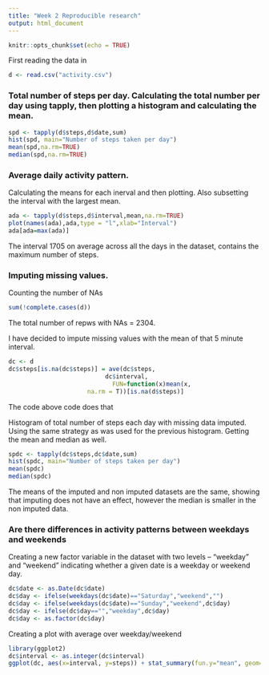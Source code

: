 ```yaml
---
title: "Week 2 Reproducible research"
output: html_document
---
```


```r
knitr::opts_chunk$set(echo = TRUE)
```

First reading the data in

```r
d <- read.csv("activity.csv")
```

### Total number of steps per day. Calculating the total number per day using tapply, then plotting a histogram and calculating the mean.
```r
spd <- tapply(d$steps,d$date,sum)
hist(spd, main="Number of steps taken per day")
mean(spd,na.rm=TRUE)
median(spd,na.rm=TRUE)
```

### Average daily activity pattern.
Calculating the means for each inerval and then plotting. Also subsetting the interval with the largest mean.

```r
ada <- tapply(d$steps,d$interval,mean,na.rm=TRUE)
plot(names(ada),ada,type = "l",xlab="Interval")
ada[ada=max(ada)]
```
The interval 1705 on average across all the days in the dataset, contains the maximum number of steps.

### Imputing missing values.

Counting the number of NAs
```r
sum(!complete.cases(d))
```

The total number of repws with NAs = 2304.

I have decided to impute missing values with the mean of that 5 minute interval.

```r
dc <- d
dc$steps[is.na(dc$steps)] = ave(dc$steps, 
                           dc$interval, 
                             FUN=function(x)mean(x, 
                      na.rm = T))[is.na(d$steps)] 

```
The code above code does that

Histogram of total number of steps each day with missing data imputed. Using the same strategy as was used for the previous histogram. Getting the mean and median as well.
```r
spdc <- tapply(dc$steps,dc$date,sum)
hist(spdc, main="Number of steps taken per day")
mean(spdc)
median(spdc)
```

The means of the imputed and non imputed datasets are the same, showing that imputing does not have an effect, however the median is smaller in the non imputed data. 

### Are there differences in activity patterns between weekdays and weekends
Creating a new factor variable in the dataset with two levels – “weekday” and “weekend” indicating whether a given date is a weekday or weekend day.
```r
dc$date <- as.Date(dc$date)
dc$day <- ifelse(weekdays(dc$date)=="Saturday","weekend","")
dc$day <- ifelse(weekdays(dc$date)=="Sunday","weekend",dc$day)
dc$day <- ifelse(dc$day=="","weekday",dc$day)
dc$day <- as.factor(dc$day)
```

Creating a plot with average over weekday/weekend
```r
library(ggplot2)
dc$interval <- as.integer(dc$interval)
ggplot(dc, aes(x=interval, y=steps)) + stat_summary(fun.y="mean", geom="point") + geom_smooth()+ facet_grid(day~.)
```